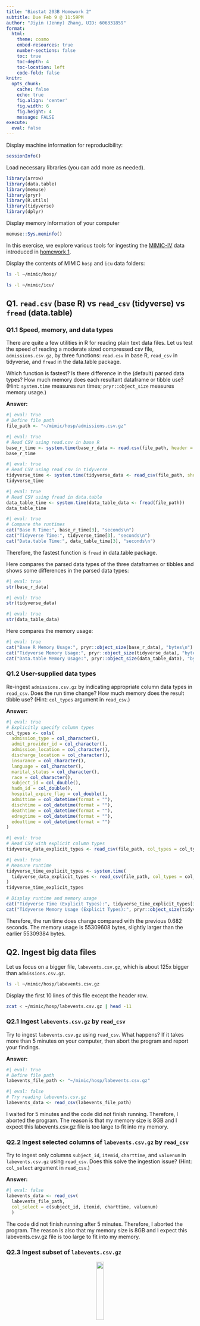 ```yaml
---
title: "Biostat 203B Homework 2"
subtitle: Due Feb 9 @ 11:59PM
author: "Jiyin (Jenny) Zhang, UID: 606331859"
format:
  html:
    theme: cosmo
    embed-resources: true
    number-sections: false
    toc: true
    toc-depth: 4
    toc-location: left
    code-fold: false
knitr:
  opts_chunk: 
    cache: false    
    echo: true
    fig.align: 'center'
    fig.width: 6
    fig.height: 4
    message: FALSE
execute:
  eval: false    
---
```


Display machine information for reproducibility:
```r
sessionInfo()
```

Load necessary libraries (you can add more as needed).
```r
library(arrow)
library(data.table)
library(memuse)
library(pryr)
library(R.utils)
library(tidyverse)
library(dplyr)
```

Display memory information of your computer
```r
memuse::Sys.meminfo()
```

In this exercise, we explore various tools for ingesting the [MIMIC-IV](https://mimic.mit.edu/docs/iv/) data introduced in [homework 1](https://ucla-biostat-203b.github.io/2024winter/hw/hw1/hw1.html).

Display the contents of MIMIC `hosp` and `icu` data folders:

```bash
ls -l ~/mimic/hosp/
```

```bash
ls -l ~/mimic/icu/
```

## Q1. `read.csv` (base R) vs `read_csv` (tidyverse) vs `fread` (data.table)

### Q1.1 Speed, memory, and data types

There are quite a few utilities in R for reading plain text data files. Let us test the speed of reading a moderate sized compressed csv file, `admissions.csv.gz`, by three functions: `read.csv` in base R, `read_csv` in tidyverse, and `fread` in the data.table package.

Which function is fastest? Is there difference in the (default) parsed data types? How much memory does each resultant dataframe or tibble use? (Hint: `system.time` measures run times; `pryr::object_size` measures memory usage.)

**Answer:**

```r
#| eval: true
# Define file path
file_path <- "~/mimic/hosp/admissions.csv.gz"
```

```r
#| eval: true
# Read CSV using read.csv in base R
base_r_time <- system.time(base_r_data <- read.csv(file_path, header = TRUE))
base_r_time
```

```r
#| eval: true
# Read CSV using read_csv in tidyverse
tidyverse_time <- system.time(tidyverse_data <- read_csv(file_path, show_col_types = FALSE))
tidyverse_time
```

```r
#| eval: true
# Read CSV using fread in data.table
data_table_time <- system.time(data_table_data <- fread(file_path))
data_table_time
```
```r
#| eval: true
# Compare the runtimes
cat("Base R Time:", base_r_time[3], "seconds\n")
cat("Tidyverse Time:", tidyverse_time[3], "seconds\n")
cat("Data.table Time:", data_table_time[3], "seconds\n")

```
Therefore, the fastest function is `fread` in data.table package.

Here compares the parsed data types of the three dataframes or tibbles and shows 
some differences in the parsed data types:

```r
#| eval: true
str(base_r_data)
```

```r
#| eval: true
str(tidyverse_data)
```

```r
#| eval: true
str(data_table_data)
```
Here compares the memory usage:

```r
#| eval: true
cat("Base R Memory Usage:", pryr::object_size(base_r_data), "bytes\n")
cat("Tidyverse Memory Usage:", pryr::object_size(tidyverse_data), "bytes\n")
cat("Data.table Memory Usage:", pryr::object_size(data_table_data), "bytes\n")
```

### Q1.2 User-supplied data types

Re-ingest `admissions.csv.gz` by indicating appropriate column data types in `read_csv`. Does the run time change? How much memory does the result tibble use? (Hint: `col_types` argument in `read_csv`.)

**Answer:**

```r
#| eval: true
# Explicitly specify column types
col_types <- cols(
  admission_type = col_character(),
  admit_provider_id = col_character(),
  admission_location = col_character(),
  discharge_location = col_character(),
  insurance = col_character(),
  language = col_character(),
  marital_status = col_character(),
  race = col_character(),
  subject_id = col_double(),
  hadm_id = col_double(),
  hospital_expire_flag = col_double(),
  admittime = col_datetime(format = ""),
  dischtime = col_datetime(format = ""),
  deathtime = col_datetime(format = ""),
  edregtime = col_datetime(format = ""),
  edouttime = col_datetime(format = "")
)
```

```r
#| eval: true
# Read CSV with explicit column types
tidyverse_data_explicit_types <- read_csv(file_path, col_types = col_types)
```

```r
#| eval: true
# Measure runtime
tidyverse_time_explicit_types <- system.time(
  tidyverse_data_explicit_types <- read_csv(file_path, col_types = col_types)
)
tidyverse_time_explicit_types
```
```r
# Display runtime and memory usage
cat("Tidyverse Time (Explicit Types):", tidyverse_time_explicit_types[3], "seconds\n")
cat("Tidyverse Memory Usage (Explicit Types):", pryr::object_size(tidyverse_data_explicit_types), "bytes\n")

```
Therefore, the run time does change compared with the previous 0.682 seconds. 
The memory usage is 55309608 bytes, slightly larger than the earlier 55309384 
bytes.

## Q2. Ingest big data files

Let us focus on a bigger file, `labevents.csv.gz`, which is about 125x bigger 
than `admissions.csv.gz`.
```bash
ls -l ~/mimic/hosp/labevents.csv.gz
```
Display the first 10 lines of this file except the header row.
```bash
zcat < ~/mimic/hosp/labevents.csv.gz | head -11
```

### Q2.1 Ingest `labevents.csv.gz` by `read_csv`

Try to ingest `labevents.csv.gz` using `read_csv`. What happens? If it takes 
more than 5 minutes on your computer, then abort the program and report your 
findings. 

**Answer:**

```r
#| eval: true
# Define file path
labevents_file_path <- "~/mimic/hosp/labevents.csv.gz"
```

```r
#| eval: false
# Try reading labevents.csv.gz
labevents_data <- read_csv(labevents_file_path)
```
I waited for 5 minutes and the code did not finish running. Therefore, I aborted 
the program. The reason is that my memory size is 8GB and I expect this 
labevents.csv.gz file is too large to fit into my memory.

### Q2.2 Ingest selected columns of `labevents.csv.gz` by `read_csv`

Try to ingest only columns `subject_id`, `itemid`, `charttime`, and `valuenum` 
in `labevents.csv.gz` using `read_csv`.  Does this solve the ingestion issue? 
(Hint: `col_select` argument in `read_csv`.)

**Answer:**

```r
#| eval: false
labevents_data <- read_csv(
  labevents_file_path, 
  col_select = c(subject_id, itemid, charttime, valuenum)
  )

```

The code did not finish running after 5 minutes. Therefore, I aborted the 
program. The reason is also that my memory size is 8GB and I expect this 
labevents.csv.gz file is too large to fit into my memory.

### Q2.3 Ingest subset of `labevents.csv.gz`

<p align="center">
  <img src="./linux_logo.png" width="20%">
</p>

Our first strategy to handle this big data file is to make a subset of the 
`labevents` data. Read the 
[MIMIC documentation](https://mimic.mit.edu/docs/iv/modules/hosp/labevents/) for 
the content in data file `labevents.csv`.

In later exercises, we will only be interested in the following lab items: 
creatinine (50912), potassium (50971), sodium (50983), chloride (50902), 
bicarbonate (50882), hematocrit (51221), white blood cell count (51301), and 
glucose (50931) and the following columns: `subject_id`, `itemid`, `charttime`, 
`valuenum`. Write a Bash command to extract these columns and rows from 
`labevents.csv.gz` and save the result to a new file `labevents_filtered.csv.gz` 
in the current working directory. (Hint: use `zcat <` to pipe the output of 
`labevents.csv.gz` to `awk` and then to `gzip` to compress the output. To save 
render time, put `#| eval: false` at the beginning of this code chunk.)

Display the first 10 lines of the new file `labevents_filtered.csv.gz`. How many lines are in this new file? How long does it take `read_csv` to ingest `labevents_filtered.csv.gz`?

**Answer:**

Print some lines of the original file `labevents.csv.gz` to understand its
structure.

```bash
#| eval: true
zcat < ~/mimic/hosp/labevents.csv.gz | head -3
```

```bash
#| eval: false
zcat < ~/mimic/hosp/labevents.csv.gz | 
  awk -F, '{if($5 == 50912 || $5 == 50971 || $5 == 50983 || $5 == 50902 || $5 == 50882 || $5 == 51221 || $5 == 51301 || $5 == 50931) print $2, $5, $7, $10}' | 
  gzip > labevents_filtered.csv.gz
```

```bash
#| eval: true
zcat < labevents_filtered.csv.gz | head -11
```

```bash
#| eval: true
zcat < labevents_filtered.csv.gz | wc -l
```

```r
#| eval: true
# Define file path
labevents_filtered_file_path <- "./labevents_filtered.csv.gz"
# Measure runtime
labevents_filtered_data <- system.time(
  read_csv(labevents_filtered_file_path, show_col_types = FALSE)
)
```

```r

# Display runtime and memory usage
cat("Tidyverse Time (Explicit Types):", labevents_filtered_data[3], "seconds\n")
```
### Q2.4 Ingest `labevents.csv` by Apache Arrow

Our second strategy is to use [Apache Arrow](https://arrow.apache.org/) for 
larger-than-memory data analytics. Unfortunately Arrow does not work with gz 
files directly. First decompress `labevents.csv.gz` to `labevents.csv` and put 
it in the current working directory. To save render time, put `#| eval: false` 
at the beginning of this code chunk.

Then use 
[`arrow::open_dataset`](https://arrow.apache.org/docs/r/reference/open_dataset.html) 
to ingest `labevents.csv`, select columns, and filter `itemid` as in Q2.3. How 
long does the ingest+select+filter process take? Display the number of rows and 
the first 10 rows of the result tibble, and make sure they match those in Q2.3. 
(Hint: use `dplyr` verbs for selecting columns and filtering rows.)

Write a few sentences to explain what is Apache Arrow. Imagine you want to 
explain it to a layman in an elevator. 

**Answer:**

```bash
#| eval: true
gzip -dk < ~/mimic/hosp/labevents.csv.gz > ./labevents.csv
```


```r
labevents_arrow <- system.time({
  labevents_dataset <- arrow::open_dataset("labevents.csv", format = "csv")
  labevents_filtered_arrow <- labevents_dataset %>%
  select(subject_id, itemid, charttime, valuenum) %>%
  filter(itemid %in% c(50912, 50971, 50983, 50902, 50882, 51221, 51301, 50931)) %>%
  collect()
})
labevents_arrow
```

```r
cat("Number of Rows:", nrow(labevents_filtered_arrow), "\n")
head(labevents_filtered_arrow, 10)
```
Instead of bundling up information in a big, complex package, Arrow breaks it 
down into smaller, organized pieces. These pieces are easy to understand and 
can be quickly sorted, searched, and shared by different computer systems. 

### Q2.5 Compress `labevents.csv` to Parquet format and ingest/select/filter

Re-write the csv file `labevents.csv` in the binary Parquet format (Hint: [`arrow::write_dataset`](https://arrow.apache.org/docs/r/reference/write_dataset.html).) 
How large is the Parquet file(s)? How long does the ingest+select+filter process 
of the Parquet file(s) take? Display the number of rows and the first 10 rows of 
the result tibble and make sure they match those in Q2.3. (Hint: use `dplyr` 
verbs for selecting columns and filtering rows.)

Write a few sentences to explain what is the Parquet format. Imagine you want to 
explain it to a layman in an elevator.

**Answer:**

```r
# Re-write the csv file in the binary Parquet format
write_dataset(labevents_dataset, "labevents.parquet")
```

```r
# Read the Parquet file, select columns and filter rows
labevents_parquet <- system.time({
  labevents_parquet_dataset <- open_dataset("labevents.parquet")
  labevents_filtered_parquet <- labevents_parquet_dataset %>%
  select(subject_id, itemid, charttime, valuenum) %>%
  filter(itemid %in% c(50912, 50971, 50983, 50902, 50882, 51221, 51301, 50931)) %>%
  collect()
})
```

```r
# Display the number of rows and the first 10 rows
cat("Number of Rows (Parquet):", nrow(labevents_filtered_parquet), "\n")
head(labevents_filtered_parquet, 10)
```

### Q2.6 DuckDB

<p align="center">
  <img src="./duckdb_logo.png" width="20%">
</p>

Ingest the Parquet file, convert it to a DuckDB table by [`arrow::to_duckdb`](https://arrow.apache.org/docs/r/reference/to_duckdb.html), select columns, and filter rows as in Q2.5. How long does the ingest+convert+select+filter process take? Display the number of rows and the first 10 rows of the result tibble and make sure they match those in Q2.3. (Hint: use `dplyr` verbs for selecting columns and filtering rows.)

Write a few sentences to explain what is DuckDB. Imagine you want to explain it to a layman in an elevator.

**Answer:**

```r

# Convert arrow table to DuckDB table
labevents_duckdb_table <- to_duckdb(labevents_parquet_table, "labevents_duckdb")

# Select columns and filter rows using DuckDB
labevents_duckdb <- system.time({
  labevents_duckdb_result <- dbGetQuery(
    con = dbConnect(duckdb::duckdb()),
    statement = "SELECT subject_id, itemid, charttime, valuenum FROM labevents_duckdb WHERE itemid IN (50912, 50971, 50983, 50902, 50882, 51221, 51301, 50931)"
  )
})

# Display the number of rows and the first 10 rows
cat("Number of Rows (DuckDB):", nrow(labevents_duckdb_result), "\n")
head(labevents_duckdb_result, 10)
```

## Q3. Ingest and filter `chartevents.csv.gz`

[`chartevents.csv.gz`](https://mimic.mit.edu/docs/iv/modules/icu/chartevents/) contains all the charted data available for a patient. During their ICU stay, the primary repository of a patient’s information is their electronic chart. The `itemid` variable indicates a single measurement type in the database. The `value` variable is the value measured for `itemid`. The first 10 lines of `chartevents.csv.gz` are
```bash
zcat < ~/mimic/icu/chartevents.csv.gz | head -10
```
[`d_items.csv.gz`](https://mimic.mit.edu/docs/iv/modules/icu/d_items/) is the dictionary for the `itemid` in `chartevents.csv.gz`.
```bash
zcat < ~/mimic/icu/d_items.csv.gz | head -10
```
In later exercises, we are interested in the vitals for ICU patients: heart rate (220045), mean non-invasive blood pressure (220181), systolic non-invasive blood pressure (220179), body temperature in Fahrenheit (223761), and respiratory rate (220210). Retrieve a subset of `chartevents.csv.gz` only containing these items, using the favorite method you learnt in Q2. 

Document the steps and show code. Display the number of rows and the first 10 rows of the result tibble.

